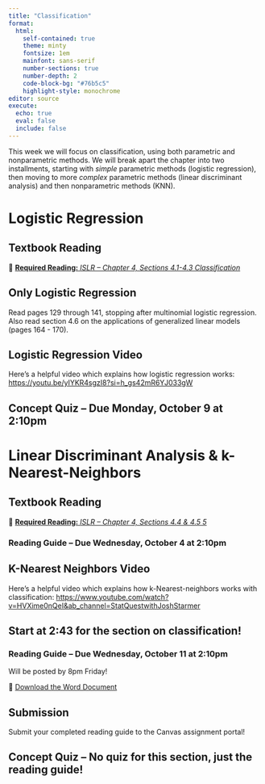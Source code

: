 ```yaml
---
title: "Classification"
format: 
  html: 
    self-contained: true
    theme: minty
    fontsize: 1em
    mainfont: sans-serif
    number-sections: true
    number-depth: 2
    code-block-bg: "#76b5c5"
    highlight-style: monochrome
editor: source
execute: 
  echo: true
  eval: false
  include: false
---
```


This week we will focus on classification, using both parametric and nonparametric methods. We will break apart the chapter into two installments, starting with *simple* parametric methods (logistic regression), then moving to more *complex* parametric methods (linear discriminant analysis) and then nonparametric methods (KNN). 

# Logistic Regression

## Textbook Reading

📖 [**Required Reading:** *ISLR -- Chapter 4, Sections 4.1-4.3 Classification*](https://hastie.su.domains/ISLR2/ISLRv2_corrected_June_2023.pdf)

::: callout-warning
# Only Logistic Regression

Read pages 129 through 141, stopping after multinomial logistic regression. Also read section 4.6 on the applications of generalized linear models (pages 164 - 170). 
:::

## Logistic Regression Video 

Here's a helpful video which explains how logistic regression works: <https://youtu.be/yIYKR4sgzI8?si=h_gs42mR6YJ033gW>

## Concept Quiz -- Due Monday, October 9 at 2:10pm

# Linear Discriminant Analysis & k-Nearest-Neighbors

## Textbook Reading

📖 [**Required Reading:** *ISLR -- Chapter 4, Sections 4.4 & 4.5 5*](https://hastie.su.domains/ISLR2/ISLRv2_corrected_June_2023.pdf)

### Reading Guide -- Due Wednesday, October 4 at 2:10pm

## K-Nearest Neighbors Video 

Here's a helpful video which explains how k-Nearest-neighbors works with classification: <https://www.youtube.com/watch?v=HVXime0nQeI&ab_channel=StatQuestwithJoshStarmer>

::: {.callout-tip}
# Start at 2:43 for the section on classification!
:::

### Reading Guide -- Due Wednesday, October 11 at 2:10pm

Will be posted by 8pm Friday!

📝 [Download the Word Document](reading-guide/week-2a.docx)

::: callout-note
# Submission

Submit your completed reading guide to the Canvas assignment portal!
:::

## Concept Quiz -- No quiz for this section, just the reading guide!

